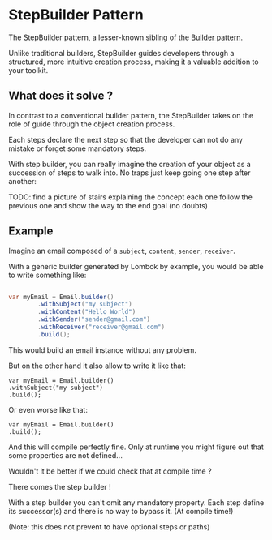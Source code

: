 # StepBuilder Pattern

The StepBuilder pattern, a lesser-known sibling of the [Builder pattern](https://www.geeksforgeeks.org/builder-design-pattern/).

Unlike traditional builders, StepBuilder guides developers through a structured, more intuitive creation process, making it a valuable addition to your toolkit.

## What does it solve ?

In contrast to a conventional builder pattern, the StepBuilder takes on the role of guide through the object creation process.

Each steps declare the next step so that the developer can not do any mistake or forget some mandatory steps.

With step builder, you can really imagine the creation of your object as a succession of steps to walk into. No traps just keep going one step after another:

TODO: find a picture of stairs explaining the concept each one follow the previous one and show the way to the end goal (no doubts)


## Example

Imagine an email composed of a `subject`, `content`, `sender`, `receiver`.

With a generic builder generated by Lombok by example, you would be able to write something like:

```java

var myEmail = Email.builder()
        .withSubject("my subject")
        .withContent("Hello World")
        .withSender("sender@gmail.com")
        .withReceiver("receiver@gmail.com")
        .build();
```
This would build an email instance without any problem.

But on the other hand it also allow to write it like that:
```
var myEmail = Email.builder()
.withSubject("my subject")
.build();
```

Or even worse like that:
```
var myEmail = Email.builder()
.build();
```

And this will compile perfectly fine.
Only at runtime you might figure out that some properties are not defined...

Wouldn't it be better if we could check that at compile time ?

There comes the step builder !

With a step builder you can't omit any mandatory property. Each step define its successor(s) and there is no way to bypass it. (At compile time!)

(Note: this does not prevent to have optional steps or paths)
